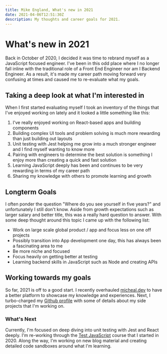 ```yaml
---
title: Mike England, What's new in 2021
date: 2021-04-06T12:51:30Z
description: My thoughts and career goals for 2021.
---
```


# What's new in 2021

Back in October of 2020, I decided it was time to rebrand myself as a JavaScript focused engineer. I've been in this odd place where I no longer fall inline with the traditional role of a Front End Engineer nor am I Backend Engineer. As a result, it's made my career path moving forward very confusing at times and caused me to re-evaluate what my goals.

## Taking a deep look at what I'm interested in

When I first started evaluating myself I took an inventory of the things that I've enjoyed working on lately and it looked a little something like this:

1. I've really enjoyed working on React-based apps and building components
2. Building complex UI tools and problem solving is much more rewarding than just building out layouts
3. Unit testing with Jest helping me grow into a much stronger engineer and I find myself wanting to know more
4. Pairing with engineers to determine the best solution is something I enjoy more than creating a quick and fast solution
5. Learning JavaScript deeply has been and continues to be very rewarding in terms of my career path
6. Sharing my knowledge with others to promote learning and growth

## Longterm Goals

I often ponder the question "Where do you see yourself in five years?" and unfortunately I still don't know. Aside from growth expectations such as larger salary and better title, this was a really hard question to answer. With some deep thought around this topic I came up with the following list:

- Work on large scale global product / app and focus less on one off projects
- Possibly transition into App development one day, this has always been a fascinating area to me
- Be more niche and focused
- Focus heavily on getting better at testing
- Learning backend skills in JavaScript such as Node and creating APIs

## Working towards my goals

So far, 2021 is off to a good start. I recently overhauled [micheal.dev](https://micheal.dev) to have a better platform to showcase my knowledge and experiences. Next, I turbo-charged my [Github profile](https://github.com/michealengland) with some of details about my side projects that I'm working on.

### What's Next

Currently, I'm focused on deep diving into unit testing with Jest and React deeply. I'm re-working through the [Test JavaScript](https://testingjavascript.com/) course that I started in 2020. Along the way, I'm working on new blog material and creating detailed code sandboxes around what I'm learning.

